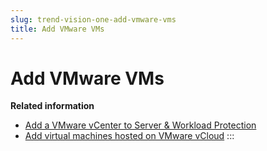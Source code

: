 ```yaml
---
slug: trend-vision-one-add-vmware-vms
title: Add VMware VMs
---
```

# Add VMware VMs

**Related information**

- [Add a VMware vCenter to Server & Workload Protection](add-vmware-vcenter.mdx)
- [Add virtual machines hosted on VMware vCloud](add-vdi-vmware-vcloud.mdx)
:::
